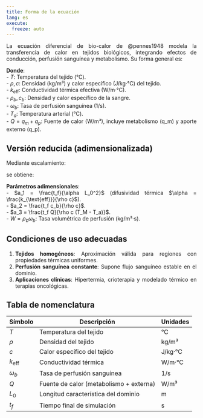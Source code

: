 ```yaml
---
title: Forma de la ecuación
lang: es
execute: 
  freeze: auto
---
```

::: {style="text-align: justify"}
La ecuación diferencial de bio-calor de @pennes1948 modela la transferencia de calor en tejidos biológicos, integrando efectos de conducción, perfusión sanguínea y metabolismo. Su forma general es:

\begin{equation}
\rho c \frac{\partial T}{\partial t} = k_{\text{eff}} \frac{\partial^{2} T}{\partial x^{2}} - \rho_b c_b \omega_b (T - T_a) + Q, \quad x \in \Omega, \, t \in [0, t_f]
\end{equation}



**Donde**:  
- $T$: Temperatura del tejido (°C).  
- $\rho, c$: Densidad (kg/m³) y calor específico (J/kg·°C) del tejido.  
- $k_{\text{eff}}$: Conductividad térmica efectiva (W/m·°C).  
- $\rho_b, c_b$: Densidad y calor específico de la sangre.  
- $\omega_b$: Tasa de perfusión sanguínea (1/s).  
- $T_a$: Temperatura arterial (°C).  
- $Q = q_m + q_p$: Fuente de calor (W/m³), incluye metabolismo (q_m) y aporte externo (q_p).

## Versión reducida (adimensionalizada)  
Mediante escalamiento:
\begin{equation}
T' = T - T_a \qquad \theta = \dfrac{T'}{T_M - T_a} \qquad X = \dfrac{x}{L_0} \qquad \tau = \dfrac{t}{t_f}
\end{equation} 

se obtiene:  

\begin{equation}
\partial_{\tau} \theta = a_1 \partial_{XX} \theta - a_2 W \theta + a_3
\end{equation}


**Parámetros adimensionales**:  
- $a_1 = \frac{t_f}{\alpha L_0^2}$ (difusividad térmica $\alpha = \frac{k_{\text{eff}}}{\rho c}$).  
- $a_2 = \frac{t_f c_b}{\rho c}$.  
- $a_3 = \frac{t_f Q}{\rho c (T_M - T_a)}$.  
- $W = \rho_b \omega_b$: Tasa volumétrica de perfusión (kg/m³·s).  

## Condiciones de uso adecuadas  
1. **Tejidos homogéneos**: Aproximación válida para regiones con propiedades térmicas uniformes.  
2. **Perfusión sanguínea constante**: Supone flujo sanguíneo estable en el dominio.  
3. **Aplicaciones clínicas**: Hipertermia, crioterapia y modelado térmico en terapias oncológicas.  

## Tabla de nomenclatura  

| Símbolo | Descripción | Unidades |  
|---------|------------|----------|  
| $T$ | Temperatura del tejido | °C |  
| $\rho$ | Densidad del tejido | kg/m³ |  
| $c$ | Calor específico del tejido | J/kg·°C |  
| $k_{\text{eff}}$ | Conductividad térmica | W/m·°C |  
| $\omega_b$ | Tasa de perfusión sanguínea | 1/s |  
| $Q$ | Fuente de calor (metabolismo + externa) | W/m³ |  
| $L_0$ | Longitud característica del dominio | m |  
| $t_f$ | Tiempo final de simulación | s |  
:::